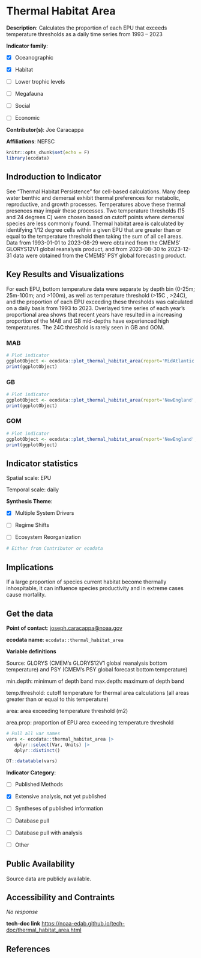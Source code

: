 # Thermal Habitat Area

**Description**: Calculates the proportion of each EPU that exceeds temperature thresholds as a daily time series from 1993 – 2023

**Indicator family**: 

- [X] Oceanographic
- [X] Habitat
- [ ] Lower trophic levels
- [ ] Megafauna
- [ ] Social
- [ ] Economic

**Contributor(s)**: Joe Caracappa

**Affiliations**: NEFSC

```{r echo=FALSE}
knitr::opts_chunk$set(echo = F)
library(ecodata)
```
## Indroduction to Indicator
See "Thermal Habitat Persistence" for cell-based calculations. Many deep water benthic and demersal exhibit thermal preferences for metabolic, reproductive, and growth processes. Temperatures above these thermal presences may impair these processes. Two temperature thresholds (15 and 24 degrees C) were chosen based on cutoff points where demersal species are less commonly found. Thermal habitat area is calculated by identifying 1/12 degree cells within a given EPU that are greater than or equal to the temperature threshold then taking the sum of all cell areas. Data from 1993-01-01 to 2023-08-29 were obtained from the CMEMS' GLORYS12V1 global reanalysis product, and from 2023-08-30 to 2023-12-31 data were obtained from the CMEMS' PSY global forecasting product.

## Key Results and Visualizations
For each EPU, bottom temperature data were separate by depth bin (0-25m; 25m-100m; and >100m), as well as temperature threshold (>15C , >24C), and the proportion of each EPU exceeding these thresholds was calculated on a daily basis from 1993 to 2023. Overlayed time series of each year's proportional area shows that recent years have resulted in a increasing proportion of the MAB and GB mid-depths have experienced high temperatures. The 24C threshold is rarely seen in GB and GOM.

### MAB

```{r plot_thermal_habitat_areaMAB}
# Plot indicator
ggplotObject <- ecodata::plot_thermal_habitat_area(report='MidAtlantic')
print(ggplotObject)
```

### GB

```{r plot_thermal_habitat_areaNEGB}
# Plot indicator
ggplotObject <- ecodata::plot_thermal_habitat_area(report='NewEngland',EPU='GB')
print(ggplotObject)
```

### GOM

```{r plot_thermal_habitat_areaNEGOM}
# Plot indicator
ggplotObject <- ecodata::plot_thermal_habitat_area(report='NewEngland',EPU='GOM')
print(ggplotObject)
```


## Indicator statistics 
Spatial scale: EPU

Temporal scale: daily

**Synthesis Theme**:

- [X] Multiple System Drivers
- [ ] Regime Shifts
- [ ] Ecosystem Reorganization

```{r autostats_thermal_habitat_area}
# Either from Contributor or ecodata
```

## Implications
If a large proportion of species current habitat become thermally inhospitable, it can influence species productivity and in extreme cases cause mortality.

## Get the data

**Point of contact**: [joseph.caracappa@noaa.gov](joseph.caracappa@noaa.gov){.email}

**ecodata name**: `ecodata::thermal_habitat_area`

**Variable definitions**

Source: GLORYS (CMEM’s GLORYS12V1 global reanalysis bottom temperature) and PSY (CMEM’s PSY global forecast bottom temperature) 
min.depth: minimum of depth band max.depth: maximum of depth band 
temp.threshold: cutoff temperature for thermal area calculations (all areas greater than or equal to this temperature) 
area: area exceeding temperature threshold (m2) 
area.prop: proportion of EPU area exceeding temperature threshold

```{r vars_thermal_habitat_area}
# Pull all var names
vars <- ecodata::thermal_habitat_area |>
   dplyr::select(Var, Units) |>
   dplyr::distinct()

DT::datatable(vars)
```
**Indicator Category**:

- [ ] Published Methods
- [X] Extensive analysis, not yet published
- [ ] Syntheses of published information
- [ ] Database pull
- [ ] Database pull with analysis
- [ ] Other

## Public Availability

Source data are publicly available.

## Accessibility and Contraints

_No response_

**tech-doc link**
<https://noaa-edab.github.io/tech-doc/thermal_habitat_area.html>

## References

